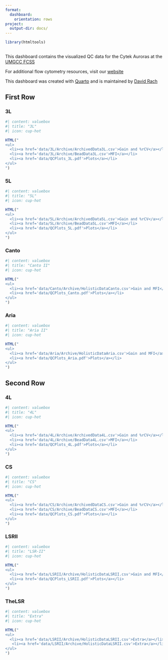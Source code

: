 ```yaml
---
format:
  dashboard:
    orientation: rows
project:
  output-dir: docs/
---
```


```r
library(htmltools)
```

## {.sidebar}

This dashboard contains the visualized QC data for the Cytek Auroras at the [UMGCC FCSS](https://www.medschool.umaryland.edu/cibr/core/umgccc_flow/)

For additional flow cytometry resources, visit our [website](https://sites.google.com/view/umgcccflow/home)

This dashboard was created with [Quarto](https://quarto.org/) and is maintained by [David Rach](https://github.com/DavidRach)


## First Row {height="50%"}

### 3L {width="50%"}

::: {.card title="" width="33%"}

:::

```r
#| content: valuebox
#| title: "3L"
#| icon: cup-hot

HTML("
<ul>
  <li><a href='data/3L/Archive/ArchivedData3L.csv'>Gain and %rCV</a></li>
  <li><a href='data/3L/Archive/BeadData3L.csv'>MFI</a></li>
  <li><a href='data/QCPlots_3L.pdf'>Plots</a></li>
</ul>
")
```

### 5L {width="50%"}

::: {.card title="" width="33%"}

:::

```r
#| content: valuebox
#| title: "5L"
#| icon: cup-hot

HTML("
<ul>
  <li><a href='data/5L/Archive/ArchivedData5L.csv'>Gain and %rCV</a></li>
  <li><a href='data/5L/Archive/BeadData5L.csv'>MFI</a></li>
  <li><a href='data/QCPlots_5L.pdf'>Plots</a></li>
</ul>
")
```

### Canto {width="50%"}

::: {.card title="" width="33%"}

:::

```r
#| content: valuebox
#| title: "Canto II"
#| icon: cup-hot

HTML("
<ul>
  <li><a href='data/Canto/Archive/HolisticDataCanto.csv'>Gain and MFI</a></li>
  <li><a href='data/QCPlots_Canto.pdf'>Plots</a></li>
</ul>
")
```

### Aria {width="50%"}

::: {.card title="" width="33%"}

:::

```r
#| content: valuebox
#| title: "Aria II"
#| icon: cup-hot

HTML("
<ul>
  <li><a href='data/Aria/Archive/HolisticDataAria.csv'>Gain and MFI</a></li>
  <li><a href='data/QCPlots_Aria.pdf'>Plots</a></li>
</ul>
")
```




## Second Row {height="50%"}

### 4L {width="50%"}

```r
#| content: valuebox
#| title: "4L"
#| icon: cup-hot

HTML("
<ul>
  <li><a href='data/4L/Archive/ArchivedData4L.csv'>Gain and %rCV</a></li>
  <li><a href='data/4L/Archive/BeadData4L.csv'>MFI</a></li>
  <li><a href='data/QCPlots_4L.pdf'>Plots</a></li>
</ul>
")
```

::: {.card title="" width="33%"}

:::

### CS {width="50%"}

```r
#| content: valuebox
#| title: "CS"
#| icon: cup-hot

HTML("
<ul>
  <li><a href='data/CS/Archive/ArchivedDataCS.csv'>Gain and %rCV</a></li>
  <li><a href='data/CS/Archive/BeadDataCS.csv'>MFI</a></li>
  <li><a href='data/QCPlots_CS.pdf'>Plots</a></li>
</ul>
")
```

::: {.card title="" width="33%"}

:::

### LSRII {width="50%"}

```r
#| content: valuebox
#| title: "LSR-II"
#| icon: cup-hot

HTML("
<ul>
  <li><a href='data/LSRII/Archive/HolisticDataLSRII.csv'>Gain and MFI</a></li>
  <li><a href='data/QCPlots_LSRII.pdf'>Plots</a></li>
</ul>
")
```

::: {.card title="" width="33%"}

:::

### TheLSR {width="50%"}

```r
#| content: valuebox
#| title: "Extra"
#| icon: cup-hot

HTML("
<ul>
  <li><a href='data/LSRII/Archive/HolisticDataLSRII.csv'>Extra</a></li>
   <li><a href='data/LSRII/Archive/HolisticDataLSRII.csv'>Extra</a></li>
</ul>
")

```

::: {.card title="" width="33%"}

:::
 